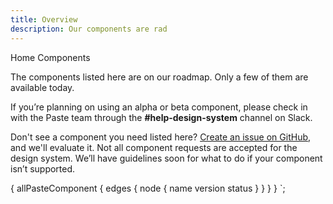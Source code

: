 ```yaml
---
title: Overview
description: Our components are rad
---
```



<Breadcrumb>
  <BreadcrumbItem to="/">Home</BreadcrumbItem>
</Breadcrumb>
<Heading as="h1" headingStyle="headingStyle10"
>
  Components
</Heading>

The components listed here are on our roadmap.  Only a few of them are available today.

If you’re planning on using an alpha or beta component, please check in with the Paste team through the <strong>#help-design-system</strong> channel on Slack.

Don't see a component you need listed here? [Create an issue on GitHub](https://github.com/twilio-labs/paste/issues), and we'll evaluate it. Not all component
requests are accepted for the design system. We’ll have guidelines soon for what to do if your component isn’t
supported.


<ComponentOverviewTable componentsList={props.data.allPasteComponent.edges} />

  {
    allPasteComponent {
      edges {
        node {
          name
          version
          status
        }
      }
    }
  }
`;
